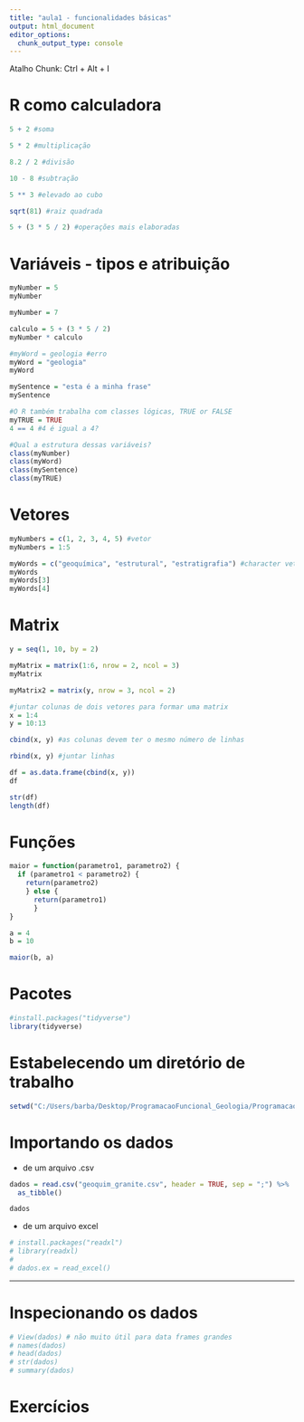 ```yaml
---
title: "aula1 - funcionalidades básicas"
output: html_document
editor_options: 
  chunk_output_type: console
---
```


Atalho Chunk: Ctrl + Alt + I

# R como calculadora

```r
5 + 2 #soma

5 * 2 #multiplicação

8.2 / 2 #divisão

10 - 8 #subtração

5 ** 3 #elevado ao cubo

sqrt(81) #raiz quadrada

5 + (3 * 5 / 2) #operações mais elaboradas
```


# Variáveis - tipos e atribuição

```r
myNumber = 5
myNumber

myNumber = 7

calculo = 5 + (3 * 5 / 2)
myNumber * calculo

#myWord = geologia #erro
myWord = "geologia"
myWord

mySentence = "esta é a minha frase"
mySentence

#O R também trabalha com classes lógicas, TRUE or FALSE
myTRUE = TRUE
4 == 4 #4 é igual a 4?

#Qual a estrutura dessas variáveis?
class(myNumber)
class(myWord)
class(mySentence)
class(myTRUE)
```


# Vetores

```r
myNumbers = c(1, 2, 3, 4, 5) #vetor
myNumbers = 1:5

myWords = c("geoquímica", "estrutural", "estratigrafia") #character vetor
myWords
myWords[3]
myWords[4]
```


# Matrix

```r
y = seq(1, 10, by = 2)

myMatrix = matrix(1:6, nrow = 2, ncol = 3)
myMatrix

myMatrix2 = matrix(y, nrow = 3, ncol = 2)

#juntar colunas de dois vetores para formar uma matrix
x = 1:4
y = 10:13

cbind(x, y) #as colunas devem ter o mesmo número de linhas

rbind(x, y) #juntar linhas

df = as.data.frame(cbind(x, y))
df

str(df)
length(df)
```


# Funções

```r
maior = function(parametro1, parametro2) {
  if (parametro1 < parametro2) {
    return(parametro2)
    } else {
      return(parametro1)
      }
}

a = 4
b = 10

maior(b, a)
```


# Pacotes

```r
#install.packages("tidyverse")
library(tidyverse)
```


# Estabelecendo um diretório de trabalho

```r
setwd("C:/Users/barba/Desktop/ProgramacaoFuncional_Geologia/ProgramacaoFuncional_Geologia/")
```


# Importando os dados

- de um arquivo .csv

```r
dados = read.csv("geoquim_granite.csv", header = TRUE, sep = ";") %>% 
  as_tibble()

dados
```

- de um arquivo excel

```r
# install.packages("readxl")
# library(readxl)
# 
# dados.ex = read_excel()
```

---
# Inspecionando os dados

```r
# View(dados) # não muito útil para data frames grandes
# names(dados)
# head(dados)
# str(dados)
# summary(dados)
```


# Exercícios

```r

```


